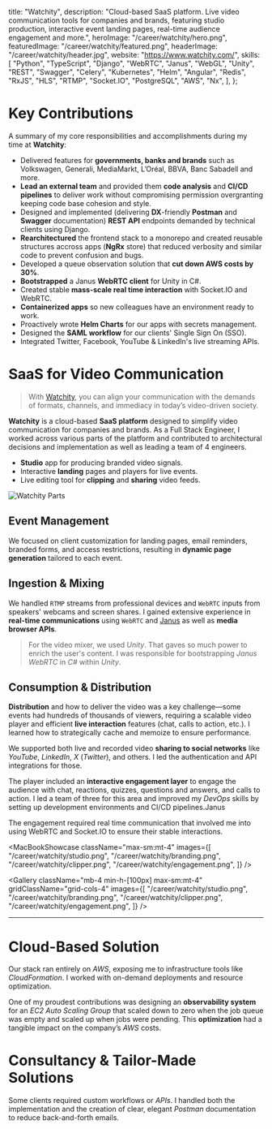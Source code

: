   title: "Watchity",
  description:
    "Cloud-based SaaS platform. Live video communication tools for companies and brands, featuring studio production, interactive event landing pages, real-time audience engagement and more.",
  heroImage: "/career/watchity/hero.png",
  featuredImage: "/career/watchity/featured.png",
  headerImage: "/career/watchity/header.jpg",
  website: "<https://www.watchity.com/>",
  skills: [
    "Python",
    "TypeScript",
    "Django",
    "WebRTC",
    "Janus",
    "WebGL",
    "Unity",
    "REST",
    "Swagger",
    "Celery",
    "Kubernetes",
    "Helm",
    "Angular",
    "Redis",
    "RxJS",
    "HLS",
    "RTMP",
    "Socket.IO",
    "PostgreSQL",
    "AWS",
    "Nx",
  ],
};

# Key Contributions

A summary of my core responsibilities and accomplishments during my time at
**Watchity**:

- Delivered features for **governments, banks and brands** such as Volkswagen,
  Generali, MediaMarkt, L’Oréal, BBVA, Banc Sabadell and more.
- **Lead an external team** and provided them **code analysis** and **CI/CD pipelines** to
  deliver work without compromising permission overgranting keeping code base
  cohesion and style.
- Designed and implemented (delivering **DX**-friendly **Postman** and
  **Swagger** documentation) **REST API** endpoints demanded by technical clients
  using Django.
- **Rearchitectured** the frontend stack to a monorepo and created reusable
  structures accross apps (**NgRx** store) that reduced verbosity and similar code
  to prevent confusion and bugs.
- Developed a queue observation solution that **cut down AWS costs by 30%**.
- **Bootstrapped** a Janus **WebRTC client** for Unity in C#.
- Created stable **mass-scale real time interaction** with Socket.IO and WebRTC.
- **Containerized apps** so new colleagues have an environment ready to work.
- Proactively wrote **Helm Charts** for our apps with secrets management.
- Designed the **SAML workflow** for our clients' Single Sign On (SSO).
- Integrated Twitter, Facebook, YouTube & LinkedIn's live streaming APIs.

# SaaS for Video Communication

> With [Watchity](https://www.watchity.com/), you can align your communication
> with the demands of formats, channels, and immediacy in today’s video-driven
> society.

**Watchity** is a cloud-based **SaaS platform** designed to simplify video
communication for companies and brands. As a <Hi>Full Stack Engineer</Hi>, I worked
across various parts of the platform and contributed to architectural decisions
and implementation as well as leading a team of 4 engineers.

- **Studio** app for producing branded video signals.
- Interactive **landing** pages and players for live events.
- Live editing tool for **clipping** and **sharing** video feeds.

![Watchity Parts](/career/watchity/parts.png)

## Event Management

We focused on client customization for landing pages, email reminders, branded
forms, and access restrictions, resulting in **dynamic page generation**
tailored to each event.

## Ingestion & Mixing

We handled `RTMP` streams from professional devices and `WebRTC` inputs from
speakers' webcams and screen shares. I gained extensive experience in
**real-time communications** using `WebRTC` and
[Janus](https://janus.conf.meetecho.com/) as well as **media browser APIs**.

> For the video mixer, we used _Unity_. That gaves so much power to enrich the
> user's content. I was responsible for bootstrapping _Janus WebRTC_ in _C#_
> within _Unity_.

## Consumption & Distribution

**Distribution** and how to deliver the video was a key challenge—some events
had hundreds of thousands of viewers, requiring a scalable video player and
efficient **live interaction** features (chat, calls to action, etc.). I learned
how to strategically cache and memoize to ensure performance.

We supported both live and recorded video **sharing to social networks** like
_YouTube_, _LinkedIn_, _X_ (_Twitter_), and others. I led the authentication and
API integrations for those.

The player included an **interactive engagement layer** to engage the audience
with chat, reactions, quizzes, questions and answers, and calls to action. I led
a team of three for this area and improved my _DevOps_ skills by setting up
development environments and CI/CD pipelines.Janus

The engagement required real time communication that involved me into using
WebRTC and Socket.IO to ensure their stable interactions.

<MacBookShowcase
  className="max-sm:mt-4"
  images={[
    "/career/watchity/studio.png",
    "/career/watchity/branding.png",
    "/career/watchity/clipper.png",
    "/career/watchity/engagement.png",
  ]}
/>

<Gallery
  className="mb-4 min-h-[100px] max-sm:mt-4"
  gridClassName="grid-cols-4"
  images={[
    "/career/watchity/studio.png",
    "/career/watchity/branding.png",
    "/career/watchity/clipper.png",
    "/career/watchity/engagement.png",
  ]}
/>

---

# Cloud-Based Solution

Our stack ran entirely on _AWS_, exposing me to infrastructure tools like
_CloudFormation_. I worked with on-demand deployments and resource optimization.

One of my proudest contributions was designing an **observability system** for
an _EC2 Auto Scaling Group_ that scaled down to zero when the job queue was
empty and scaled up when jobs were pending. This **optimization** had a tangible
impact on the company’s _AWS_ costs.

# Consultancy & Tailor-Made Solutions

Some clients required custom workflows or _APIs_. I handled both the
implementation and the creation of clear, elegant _Postman_ documentation to
reduce back-and-forth emails.
